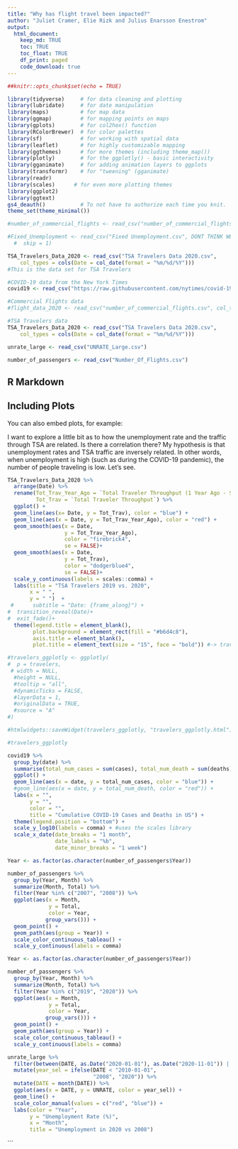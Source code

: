 ```yaml
---
title: "Why has flight travel been impacted?"
author: "Juliet Cramer, Elie Rizk and Julius Enarsson Enestrom"
output: 
  html_document:
    keep_md: TRUE
    toc: TRUE
    toc_float: TRUE
    df_print: paged
    code_download: true
---
```


```r
##knitr::opts_chunk$set(echo = TRUE)
```

```r
library(tidyverse)     # for data cleaning and plotting
library(lubridate)     # for date manipulation
library(maps)          # for map data
library(ggmap)         # for mapping points on maps
library(gplots)        # for col2hex() function
library(RColorBrewer)  # for color palettes
library(sf)            # for working with spatial data
library(leaflet)       # for highly customizable mapping
library(ggthemes)      # for more themes (including theme_map())
library(plotly)        # for the ggplotly() - basic interactivity
library(gganimate)     # for adding animation layers to ggplots
library(transformr)    # for "tweening" (gganimate)
library(readr)
library(scales)      # for even more plotting themes
library(ggplot2)
library(ggtext)    
gs4_deauth()           # To not have to authorize each time you knit.
theme_set(theme_minimal())
```


```r
#number_of_commercial_flights <- read_csv("number_of_commercial_flights.csv", col_types = cols(DateTime = col_character())) #This is the flight data set

#Fixed_Unemployment <- read_csv("Fixed Unemployment.csv", DONT THINK WE NEED THIS FILE, CAN USE UNRATE_Large instead
  #  skip = 1)

TSA_Travelers_Data_2020 <- read_csv("TSA Travelers Data 2020.csv", 
    col_types = cols(Date = col_date(format = "%m/%d/%Y")))
#This is the data set for TSA Travelers 

#COVID-19 data from the New York Times
covid19 <- read_csv("https://raw.githubusercontent.com/nytimes/covid-19-data/master/us-states.csv")

#Commercial Flights data
#flight_data_2020 <- read_csv("number_of_commercial_flights.csv", col_types = cols(DateTime = col_character()))

#TSA Travelers data
TSA_Travelers_Data_2020 <- read_csv("TSA Travelers Data 2020.csv", 
    col_types = cols(Date = col_date(format = "%m/%d/%Y")))

unrate_large <- read_csv("UNRATE_Large.csv")

number_of_passengers <- read_csv("Number_Of_Flights.csv")
```

## R Markdown


## Including Plots

You can also embed plots, for example:

I want to explore a little bit as to how the unemployment rate and the traffic through TSA are related. Is there a correlation there? My hypothesis is that unemployment rates and TSA traffic are inversely related. In other words, when unemployment is high (such as during the COVID-19 pandemic), the number of people traveling is low. Let's see. 



```r
TSA_Travelers_Data_2020 %>% 
  arrange(Date) %>% 
  rename(Tot_Trav_Year_Ago = `Total Traveler Throughput (1 Year Ago - Same Weekday)`, 
         Tot_Trav = `Total Traveler Throughput`) %>% 
  ggplot() +
  geom_line(aes(x= Date, y = Tot_Trav), color = "blue") +
  geom_line(aes(x = Date, y = Tot_Trav_Year_Ago), color = "red") +
  geom_smooth(aes(x = Date, 
                  y = Tot_Trav_Year_Ago),
                  color = "firebrick4",
                  se = FALSE)+
  geom_smooth(aes(x = Date, 
                  y = Tot_Trav),
                  color = "dodgerblue4",
                  se = FALSE)+
  scale_y_continuous(labels = scales::comma) +
  labs(title = "TSA Travelers 2019 vs. 2020", 
       x = " ", 
       y = " ")  +
 #      subtitle = "Date: {frame_along}") +
#  transition_reveal(Date)+
#  exit_fade()+
  theme(legend.title = element_blank(),
        plot.background = element_rect(fill = "#b6d4c8"),
        axis.title = element_blank(),
        plot.title = element_text(size = "15", face = "bold")) #-> travelers

#travelers_ggplotly <- ggplotly(
#  p = travelers,
 # width = NULL,
  #height = NULL,
  #tooltip = "all",
  #dynamicTicks = FALSE,
  #layerData = 1,
  #originalData = TRUE,
  #source = "A"
#)

#htmlwidgets::saveWidget(travelers_ggplotly, "travelers_ggplotly.html")

#travelers_ggplotly
```

```r
covid19 %>% 
  group_by(date) %>% 
  summarise(total_num_cases = sum(cases), total_num_death = sum(deaths)) %>% 
  ggplot() +
  geom_line(aes(x = date, y = total_num_cases, color = "blue")) +
  #geom_line(aes(x = date, y = total_num_death, color = "red")) + 
  labs(x = "",
       y = "",
       color = "",
       title = "Cumulative COVID-19 Cases and Deaths in US") + 
  theme(legend.position = "bottom") +
  scale_y_log10(labels = comma) + #uses the scales library
  scale_x_date(date_breaks = "1 month",
               date_labels = "%b",
               date_minor_breaks = "1 week")
```

```r
Year <- as.factor(as.character(number_of_passengers$Year))

number_of_passengers %>%
  group_by(Year, Month) %>% 
  summarize(Month, Total) %>% 
  filter(Year %in% c("2007", "2008")) %>% 
  ggplot(aes(x = Month, 
             y = Total,
             color = Year,
            group_vars())) +
  geom_point() + 
  geom_path(aes(group = Year)) +
  scale_color_continuous_tableau() +
  scale_y_continuous(labels = comma) 
```

```r
Year <- as.factor(as.character(number_of_passengers$Year))

number_of_passengers %>%
  group_by(Year, Month) %>% 
  summarize(Month, Total) %>% 
  filter(Year %in% c("2019", "2020")) %>% 
  ggplot(aes(x = Month, 
             y = Total,
             color = Year,
            group_vars())) +
  geom_point() + 
  geom_path(aes(group = Year)) +
  scale_color_continuous_tableau() +
  scale_y_continuous(labels = comma) 
```



```r
unrate_large %>% 
  filter(between(DATE, as.Date("2020-01-01"), as.Date("2020-11-01")) | between(DATE, as.Date("2008-01-01"), as.Date("2008-12-31"))) %>%
  mutate(year_sel = ifelse(DATE < "2010-01-01", 
                           "2008", "2020")) %>% 
  mutate(DATE = month(DATE)) %>% 
  ggplot(aes(x = DATE, y = UNRATE, color = year_sel)) + 
  geom_line() +
  scale_color_manual(values = c("red", "blue")) +
  labs(color = "Year", 
       y = "Unemployment Rate (%)",
       x = "Month",
       title = "Unemployment in 2020 vs 2008")
```
```



